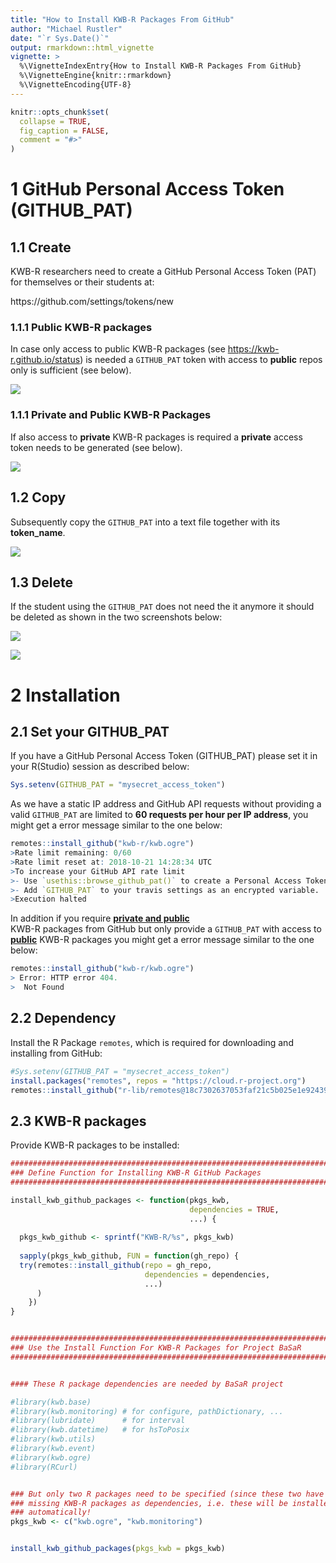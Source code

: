 ```yaml
---
title: "How to Install KWB-R Packages From GitHub"
author: "Michael Rustler"
date: "`r Sys.Date()`"
output: rmarkdown::html_vignette
vignette: >
  %\VignetteIndexEntry{How to Install KWB-R Packages From GitHub}
  %\VignetteEngine{knitr::rmarkdown}
  %\VignetteEncoding{UTF-8}
---
```


```r
knitr::opts_chunk$set(
  collapse = TRUE,
  fig_caption = FALSE,
  comment = "#>"
)
```

# 1 GitHub Personal Access Token (GITHUB_PAT)

## 1.1 Create

KWB-R researchers need to create a GitHub Personal Access Token (PAT) for themselves
or their students at: 


https://github.com/settings/tokens/new


### 1.1.1 Public KWB-R packages

In case only access to public KWB-R packages (see [https://kwb-r.github.io/status](https://kwb-r.github.io/status)) 
is needed a `GITHUB_PAT` token with access to **public** repos only is sufficient (see below).


![](images/github_pat_public.jpg)


### 1.1.1 Private and Public KWB-R Packages

If also access to **private** KWB-R packages is required a **private** access token
needs to be generated (see below).

![](images/github_pat_private.jpg)


## 1.2 Copy 

Subsequently copy the `GITHUB_PAT` into a text file together with its **token_name**.


![](images/github_pat_copy.jpg)


## 1.3 Delete 

If the student using the `GITHUB_PAT` does not need the it anymore it should be 
deleted as shown in the two screenshots below:

![](images/github_pat_delete1.jpg)


![](images/github_pat_delete2.jpg)
 


# 2 Installation 

## 2.1 Set your GITHUB_PAT

If you have a GitHub Personal Access Token (GITHUB_PAT)
please set it in your R(Studio) session as described below:

```r
Sys.setenv(GITHUB_PAT = "mysecret_access_token")
```

As we have a static IP address and GitHub API requests without providing a 
valid `GITHUB_PAT` are limited to **60 requests per hour per IP address**, 
you might get a error message similar to the one below: 

```r
remotes::install_github("kwb-r/kwb.ogre")
>Rate limit remaining: 0/60
>Rate limit reset at: 2018-10-21 14:28:34 UTC
>To increase your GitHub API rate limit
>- Use `usethis::browse_github_pat()` to create a Personal Access Token.
>- Add `GITHUB_PAT` to your travis settings as an encrypted variable.
>Execution halted
```
In addition if you require **[private and public](#private-and-public-kwb-r-packages)**  
KWB-R packages from GitHub but only provide a `GITHUB_PAT` with access to 
**[public](#public-kwb-r-packages)** KWB-R packages you might get a error 
message similar to the one below: 

```r
remotes::install_github("kwb-r/kwb.ogre")
> Error: HTTP error 404.
>  Not Found
```

## 2.2 Dependency

Install the R Package `remotes`, which is required for downloading and installing 
from GitHub: 

```r
#Sys.setenv(GITHUB_PAT = "mysecret_access_token")
install.packages("remotes", repos = "https://cloud.r-project.org")
remotes::install_github("r-lib/remotes@18c7302637053faf21c5b025e1e9243962db1bdc")

```

## 2.3 KWB-R packages

Provide KWB-R packages to be installed:

```r

###############################################################################
### Define Function for Installing KWB-R GitHub Packages
###############################################################################

install_kwb_github_packages <- function(pkgs_kwb, 
                                        dependencies = TRUE,
                                        ...) {
  
  pkgs_kwb_github <- sprintf("KWB-R/%s", pkgs_kwb) 
  
  sapply(pkgs_kwb_github, FUN = function(gh_repo) {
  try(remotes::install_github(repo = gh_repo,
                              dependencies = dependencies, 
                              ...)
      )
    })
}


###############################################################################
### Use the Install Function For KWB-R Packages for Project BaSaR
###############################################################################


#### These R package dependencies are needed by BaSaR project

#library(kwb.base)
#library(kwb.monitoring) # for configure, pathDictionary, ...
#library(lubridate)      # for interval
#library(kwb.datetime)   # for hsToPosix
#library(kwb.utils)
#library(kwb.event)
#library(kwb.ogre)
#library(RCurl)


### But only two R packages need to be specified (since these two have the 
### missing KWB-R packages as dependencies, i.e. these will be installed 
### automatically! 
pkgs_kwb <- c("kwb.ogre", "kwb.monitoring")


install_kwb_github_packages(pkgs_kwb = pkgs_kwb)

```


